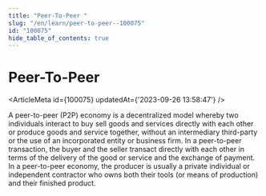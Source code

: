 ```yaml
---
title: "Peer-To-Peer "
slug: "/en/learn/peer-to-peer--100075"
id: "100075"
hide_table_of_contents: true
---
```



# Peer-To-Peer 

<ArticleMeta id={100075} updatedAt={'2023-09-26 13:58:47'} />
<div className='border-solid border-b border-t-0 my-4 border-[var(--ifm-color-gray-300)]' />

A peer-to-peer (P2P) economy is a decentralized model whereby two individuals interact to buy sell goods and services directly with each other or produce goods and service together, without an intermediary third-party or the use of an incorporated entity or business firm. In a peer-to-peer transaction, the buyer and the seller transact directly with each other in terms of the delivery of the good or service and the exchange of payment. In a peer-to-peer economy, the producer is usually a private individual or independent contractor who owns both their tools (or means of production) and their finished product.
